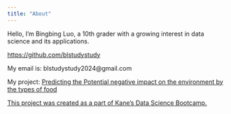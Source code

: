 ```yaml
---
title: "About"
---
```


Hello, I’m Bingbing Luo, a 10th grader with a growing interest in data science and its applications.

[https://github.com/blstudystudy](https://github.com/blstudystudy)

My email is: blstudystudy2024@gmail.com

My project: [Predicting the Potential negative impact on the environment by the types of food](https://github.com/blstudystudy/environment_impact_food)

[This project was created as a part of Kane’s Data Science Bootcamp.](https://bootcamp.davidkane.info)


